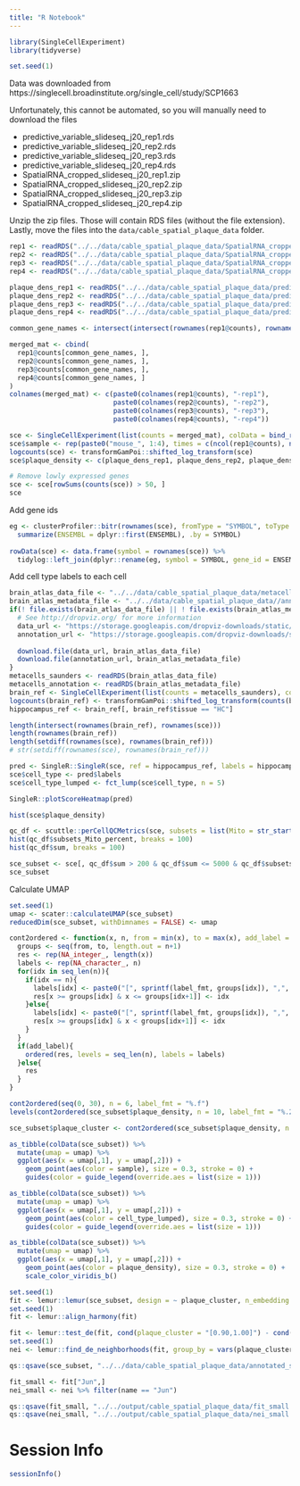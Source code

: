 ```yaml
---
title: "R Notebook"
---
```





```r
library(SingleCellExperiment)
library(tidyverse)
```


```r
set.seed(1)
```


Data was downloaded from https://singlecell.broadinstitute.org/single_cell/study/SCP1663

Unfortunately, this cannot be automated, so you will manually need to download the files

* predictive_variable_slideseq_j20_rep1.rds
* predictive_variable_slideseq_j20_rep2.rds
* predictive_variable_slideseq_j20_rep3.rds
* predictive_variable_slideseq_j20_rep4.rds
* SpatialRNA_cropped_slideseq_j20_rep1.zip
* SpatialRNA_cropped_slideseq_j20_rep2.zip
* SpatialRNA_cropped_slideseq_j20_rep3.zip
* SpatialRNA_cropped_slideseq_j20_rep4.zip

Unzip the zip files. Those will contain RDS files (without the file extension). Lastly, move the files into the `data/cable_spatial_plaque_data` folder.

```r
rep1 <- readRDS("../../data/cable_spatial_plaque_data/SpatialRNA_cropped_slideseq_j20_rep1")
rep2 <- readRDS("../../data/cable_spatial_plaque_data/SpatialRNA_cropped_slideseq_j20_rep2")
rep3 <- readRDS("../../data/cable_spatial_plaque_data/SpatialRNA_cropped_slideseq_j20_rep3")
rep4 <- readRDS("../../data/cable_spatial_plaque_data/SpatialRNA_cropped_slideseq_j20_rep4")

plaque_dens_rep1 <- readRDS("../../data/cable_spatial_plaque_data/predictive_variable_slideseq_j20_rep1.rds")
plaque_dens_rep2 <- readRDS("../../data/cable_spatial_plaque_data/predictive_variable_slideseq_j20_rep2.rds")
plaque_dens_rep3 <- readRDS("../../data/cable_spatial_plaque_data/predictive_variable_slideseq_j20_rep3.rds")
plaque_dens_rep4 <- readRDS("../../data/cable_spatial_plaque_data/predictive_variable_slideseq_j20_rep4.rds")
```




```r
common_gene_names <- intersect(intersect(rownames(rep1@counts), rownames(rep2@counts)), intersect(rownames(rep3@counts), rownames(rep4@counts)))

merged_mat <- cbind(
  rep1@counts[common_gene_names, ], 
  rep2@counts[common_gene_names, ], 
  rep3@counts[common_gene_names, ], 
  rep4@counts[common_gene_names, ]
)
colnames(merged_mat) <- c(paste0(colnames(rep1@counts), "-rep1"),
                          paste0(colnames(rep2@counts), "-rep2"),
                          paste0(colnames(rep3@counts), "-rep3"),
                          paste0(colnames(rep4@counts), "-rep4"))

sce <- SingleCellExperiment(list(counts = merged_mat), colData = bind_rows(rep1@coords, rep2@coords, rep3@coords, rep4@coords) %>% magrittr::set_rownames(NULL))
sce$sample <- rep(paste0("mouse_", 1:4), times = c(ncol(rep1@counts), ncol(rep2@counts), ncol(rep3@counts), ncol(rep4@counts)))
logcounts(sce) <- transformGamPoi::shifted_log_transform(sce)
sce$plaque_density <- c(plaque_dens_rep1, plaque_dens_rep2, plaque_dens_rep3, plaque_dens_rep4)

# Remove lowly expressed genes
sce <- sce[rowSums(counts(sce)) > 50, ]
sce
```


Add gene ids
```r
eg <- clusterProfiler::bitr(rownames(sce), fromType = "SYMBOL", toType = "ENSEMBL", OrgDb="org.Mm.eg.db") %>%
  summarize(ENSEMBL = dplyr::first(ENSEMBL), .by = SYMBOL)
  
rowData(sce) <- data.frame(symbol = rownames(sce)) %>%
  tidylog::left_join(dplyr::rename(eg, symbol = SYMBOL, gene_id = ENSEMBL)) 
```




Add cell type labels to each cell

```r
brain_atlas_data_file <- "../../data/cable_spatial_plaque_data/metacells.BrainCellAtlas_Saunders_version_2018.04.01.RDS"
brain_atlas_metadata_file <- "../../data/cable_spatial_plaque_data//annotation.BrainCellAtlas_Saunders_version_2018.04.01.RDS"
if(! file.exists(brain_atlas_data_file) || ! file.exists(brain_atlas_metadata_file)){
  # See http://dropviz.org/ for more information
  data_url <- "https://storage.googleapis.com/dropviz-downloads/static/metacells.BrainCellAtlas_Saunders_version_2018.04.01.RDS"
  annotation_url <- "https://storage.googleapis.com/dropviz-downloads/static/annotation.BrainCellAtlas_Saunders_version_2018.04.01.RDS"
  
  download.file(data_url, brain_atlas_data_file)
  download.file(annotation_url, brain_atlas_metadata_file)
}
metacells_saunders <- readRDS(brain_atlas_data_file)
metacells_annotation <- readRDS(brain_atlas_metadata_file)
brain_ref <- SingleCellExperiment(list(counts = metacells_saunders), colData = metacells_annotation)
logcounts(brain_ref) <- transformGamPoi::shifted_log_transform(counts(brain_ref))
hippocampus_ref <- brain_ref[, brain_ref$tissue == "HC"]

length(intersect(rownames(brain_ref), rownames(sce)))
length(rownames(brain_ref))
length(setdiff(rownames(sce), rownames(brain_ref)))
# str(setdiff(rownames(sce), rownames(brain_ref)))

pred <- SingleR::SingleR(sce, ref = hippocampus_ref, labels = hippocampus_ref$class)
sce$cell_type <- pred$labels
sce$cell_type_lumped <- fct_lump(sce$cell_type, n = 5)

SingleR::plotScoreHeatmap(pred)
```



```r
hist(sce$plaque_density)
```


```r
qc_df <- scuttle::perCellQCMetrics(sce, subsets = list(Mito = str_starts(rowData(sce)$symbol, "mt-")))
hist(qc_df$subsets_Mito_percent, breaks = 100)
hist(qc_df$sum, breaks = 100)

sce_subset <- sce[, qc_df$sum > 200 & qc_df$sum <= 5000 & qc_df$subsets_Mito_percent < 20]
sce_subset
```



Calculate UMAP
```r
set.seed(1)
umap <- scater::calculateUMAP(sce_subset)
reducedDim(sce_subset, withDimnames = FALSE) <- umap
```




```r
cont2ordered <- function(x, n, from = min(x), to = max(x), add_label = TRUE, label_fmt = "%.2f"){
  groups <- seq(from, to, length.out = n+1)
  res <- rep(NA_integer_, length(x))
  labels <- rep(NA_character_, n)
  for(idx in seq_len(n)){
    if(idx == n){
      labels[idx] <- paste0("[", sprintf(label_fmt, groups[idx]), ",", sprintf(label_fmt, groups[idx+1]), "]")
      res[x >= groups[idx] & x <= groups[idx+1]] <- idx
    }else{
      labels[idx] <- paste0("[", sprintf(label_fmt, groups[idx]), ",", sprintf(label_fmt, groups[idx+1]), ")")
      res[x >= groups[idx] & x < groups[idx+1]] <- idx
    }
  }
  if(add_label){
    ordered(res, levels = seq_len(n), labels = labels)
  }else{
    res
  }
}

cont2ordered(seq(0, 30), n = 6, label_fmt = "%.f")
levels(cont2ordered(sce_subset$plaque_density, n = 10, label_fmt = "%.2f"))
```



```r
sce_subset$plaque_cluster <- cont2ordered(sce_subset$plaque_density, n = 10, label_fmt = "%.2f")
```


```r
as_tibble(colData(sce_subset)) %>%
  mutate(umap = umap) %>%
  ggplot(aes(x = umap[,1], y = umap[,2])) +
    geom_point(aes(color = sample), size = 0.3, stroke = 0) +
    guides(color = guide_legend(override.aes = list(size = 1)))

as_tibble(colData(sce_subset)) %>%
  mutate(umap = umap) %>%
  ggplot(aes(x = umap[,1], y = umap[,2])) +
    geom_point(aes(color = cell_type_lumped), size = 0.3, stroke = 0) +
    guides(color = guide_legend(override.aes = list(size = 1)))

as_tibble(colData(sce_subset)) %>%
  mutate(umap = umap) %>%
  ggplot(aes(x = umap[,1], y = umap[,2])) +
    geom_point(aes(color = plaque_density), size = 0.3, stroke = 0) +
    scale_color_viridis_b()
```


```r
set.seed(1)
fit <- lemur::lemur(sce_subset, design = ~ plaque_cluster, n_embedding = 30, test_fraction = 0.6)
set.seed(1)
fit <- lemur::align_harmony(fit)
```


```r
fit <- lemur::test_de(fit, cond(plaque_cluster = "[0.90,1.00]") - cond(plaque_cluster = "[0.00,0.10)"))
set.seed(1)
nei <- lemur::find_de_neighborhoods(fit, group_by = vars(plaque_cluster, sample), test_method = "edgeR")
```


```r
qs::qsave(sce_subset, "../../data/cable_spatial_plaque_data/annotated_sce.qs")
```

```r
fit_small <- fit["Jun",]
nei_small <- nei %>% filter(name == "Jun")

qs::qsave(fit_small, "../../output/cable_spatial_plaque_data/fit_small.qs")
qs::qsave(nei_small, "../../output/cable_spatial_plaque_data/nei_small.qs")
```


# Session Info

```r
sessionInfo()
```


